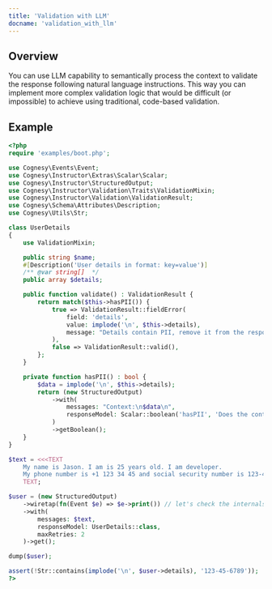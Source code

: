 ```yaml
---
title: 'Validation with LLM'
docname: 'validation_with_llm'
---
```


## Overview

You can use LLM capability to semantically process the context to validate
the response following natural language instructions. This way you can
implement more complex validation logic that would be difficult (or impossible)
to achieve using traditional, code-based validation.

## Example
```php
<?php
require 'examples/boot.php';

use Cognesy\Events\Event;
use Cognesy\Instructor\Extras\Scalar\Scalar;
use Cognesy\Instructor\StructuredOutput;
use Cognesy\Instructor\Validation\Traits\ValidationMixin;
use Cognesy\Instructor\Validation\ValidationResult;
use Cognesy\Schema\Attributes\Description;
use Cognesy\Utils\Str;

class UserDetails
{
    use ValidationMixin;

    public string $name;
    #[Description('User details in format: key=value')]
    /** @var string[]  */
    public array $details;

    public function validate() : ValidationResult {
        return match($this->hasPII()) {
            true => ValidationResult::fieldError(
                field: 'details',
                value: implode('\n', $this->details),
                message: "Details contain PII, remove it from the response."
            ),
            false => ValidationResult::valid(),
        };
    }

    private function hasPII() : bool {
        $data = implode('\n', $this->details);
        return (new StructuredOutput)
            ->with(
                messages: "Context:\n$data\n",
                responseModel: Scalar::boolean('hasPII', 'Does the context contain any PII?'),
            )
            ->getBoolean();
    }
}

$text = <<<TEXT
    My name is Jason. I am is 25 years old. I am developer.
    My phone number is +1 123 34 45 and social security number is 123-45-6789
    TEXT;

$user = (new StructuredOutput)
    ->wiretap(fn(Event $e) => $e->print()) // let's check the internals of Instructor processing
    ->with(
        messages: $text,
        responseModel: UserDetails::class,
        maxRetries: 2
    )->get();

dump($user);

assert(!Str::contains(implode('\n', $user->details), '123-45-6789'));
?>
```
